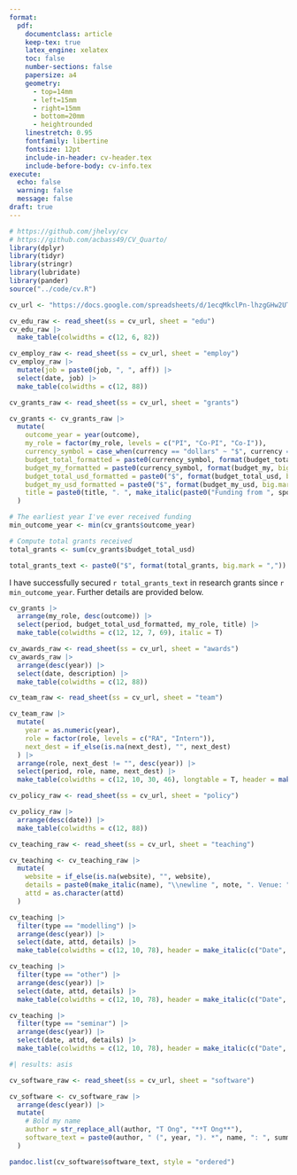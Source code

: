 ```yaml
---
format:
  pdf:
    documentclass: article
    keep-tex: true
    latex_engine: xelatex
    toc: false
    number-sections: false
    papersize: a4
    geometry:
      - top=14mm
      - left=15mm
      - right=15mm
      - bottom=20mm
      - heightrounded
    linestretch: 0.95
    fontfamily: libertine
    fontsize: 12pt
    include-in-header: cv-header.tex
    include-before-body: cv-info.tex
execute:
  echo: false
  warning: false
  message: false
draft: true
---
```


```r
# https://github.com/jhelvy/cv
# https://github.com/acbass49/CV_Quarto/
library(dplyr)
library(tidyr)
library(stringr)
library(lubridate)
library(pander)
source("../code/cv.R")

cv_url <- "https://docs.google.com/spreadsheets/d/1ecqMkclPn-lhzgGHw2UTueiKkjTxuoAvJjpFKs3Jtm4/edit?usp=sharing"
```


\begin{large}{\bf EDUCATION}
  \vspace{3pt}
  \hrule
\end{large}

```r
cv_edu_raw <- read_sheet(ss = cv_url, sheet = "edu")
cv_edu_raw |>
  make_table(colwidths = c(12, 6, 82))
```

\begin{large}{\bf EMPLOYMENT HISTORY}
  \vspace{3pt}
  \hrule
\end{large}

```r
cv_employ_raw <- read_sheet(ss = cv_url, sheet = "employ")
cv_employ_raw |>
  mutate(job = paste0(job, ", ", aff)) |> 
  select(date, job) |> 
  make_table(colwidths = c(12, 88))
```

\begin{large}{\bf GRANTS}
  \vspace{3pt}
  \hrule
\end{large}

```r
cv_grants_raw <- read_sheet(ss = cv_url, sheet = "grants")

cv_grants <- cv_grants_raw |>
  mutate(
    outcome_year = year(outcome),
    my_role = factor(my_role, levels = c("PI", "Co-PI", "Co-I")),
    currency_symbol = case_when(currency == "dollars" ~ "$", currency == "pounds" ~ "\u00A3"),
    budget_total_formatted = paste0(currency_symbol, format(budget_total, big.mark = ",")),
    budget_my_formatted = paste0(currency_symbol, format(budget_my, big.mark = ",")),
    budget_total_usd_formatted = paste0("$", format(budget_total_usd, big.mark = ",", trim = T)),
    budget_my_usd_formatted = paste0("$", format(budget_my_usd, big.mark = ",", trim = T)),
    title = paste0(title, ". ", make_italic(paste0("Funding from ", sponsor)), ".")
  )

# The earliest year I've ever received funding
min_outcome_year <- min(cv_grants$outcome_year)

# Compute total grants received
total_grants <- sum(cv_grants$budget_total_usd)

total_grants_text <- paste0("$", format(total_grants, big.mark = ","))
```

I have successfully secured `r total_grants_text` in research grants since `r min_outcome_year`. Further details are provided below.

```r
cv_grants |>
  arrange(my_role, desc(outcome)) |>
  select(period, budget_total_usd_formatted, my_role, title) |>
  make_table(colwidths = c(12, 12, 7, 69), italic = T)
```

\begin{large}{\bf AWARDS}
  \vspace{3pt}
  \hrule
\end{large}

```r
cv_awards_raw <- read_sheet(ss = cv_url, sheet = "awards")
cv_awards_raw |>
  arrange(desc(year)) |> 
  select(date, description) |> 
  make_table(colwidths = c(12, 88))
```

\begin{large}{\bf RESEARCH TEAM}
  \vspace{3pt}
  \hrule
\end{large}

```r
cv_team_raw <- read_sheet(ss = cv_url, sheet = "team")

cv_team_raw |> 
  mutate(
    year = as.numeric(year),
    role = factor(role, levels = c("RA", "Intern")),
    next_dest = if_else(is.na(next_dest), "", next_dest)
  ) |> 
  arrange(role, next_dest != "", desc(year)) |> 
  select(period, role, name, next_dest) |> 
  make_table(colwidths = c(12, 10, 30, 46), longtable = T, header = make_italic(c("Tenure", "Role", "Name", "Next destination")), italic = T)
```
\begin{large}{\bf POLICY ENGAGEMENT}
  \vspace{3pt}
  \hrule
\end{large}

```r
cv_policy_raw <- read_sheet(ss = cv_url, sheet = "policy")

cv_policy_raw |> 
  arrange(desc(date)) |> 
  make_table(colwidths = c(12, 88))
```

\begin{large}{\bf TEACHING}
  \vspace{3pt}
  \hrule
\end{large}

```r
cv_teaching_raw <- read_sheet(ss = cv_url, sheet = "teaching")

cv_teaching <- cv_teaching_raw |> 
  mutate(
    website = if_else(is.na(website), "", website),
    details = paste0(make_italic(name), "\\newline ", note, ". Venue: ", venue, ". ", make_url(website)),
    attd = as.character(attd)
  )
```

\textbf{Modelling}

```r
cv_teaching |> 
  filter(type == "modelling") |> 
  arrange(desc(year)) |> 
  select(date, attd, details) |> 
  make_table(colwidths = c(12, 10, 78), header = make_italic(c("Date", "Attendees", "Details")), italic = T, newline = T, url = T)
```

\textbf{Others}

```r
cv_teaching |> 
  filter(type == "other") |> 
  arrange(desc(year)) |> 
  select(date, attd, details) |> 
  make_table(colwidths = c(12, 10, 78), header = make_italic(c("Date", "Attendees", "Details")), italic = T, newline = T, url = T)
```

\textbf{Seminars}

```r
cv_teaching |> 
  filter(type == "seminar") |> 
  arrange(desc(year)) |> 
  select(date, attd, details) |> 
  make_table(colwidths = c(12, 10, 78), header = make_italic(c("Date", "Attendees", "Details")), italic = T, newline = T, url = T)
```

\begin{large}{\bf SOFTWARE}
  \vspace{3pt}
  \hrule
\end{large}

```r
#| results: asis

cv_software_raw <- read_sheet(ss = cv_url, sheet = "software")

cv_software <- cv_software_raw |> 
  arrange(desc(year)) |> 
  mutate(
    # Bold my name
    author = str_replace_all(author, "T Ong", "**T Ong**"),
    software_text = paste0(author, " (", year, "). *", name, ": ", summary, "*. [", url_github, "](", url_github, ").")
  )

pandoc.list(cv_software$software_text, style = "ordered")
```

\begin{large}{\bf PUBLICATIONS}
  \vspace{3pt}
  \hrule
\end{large}
